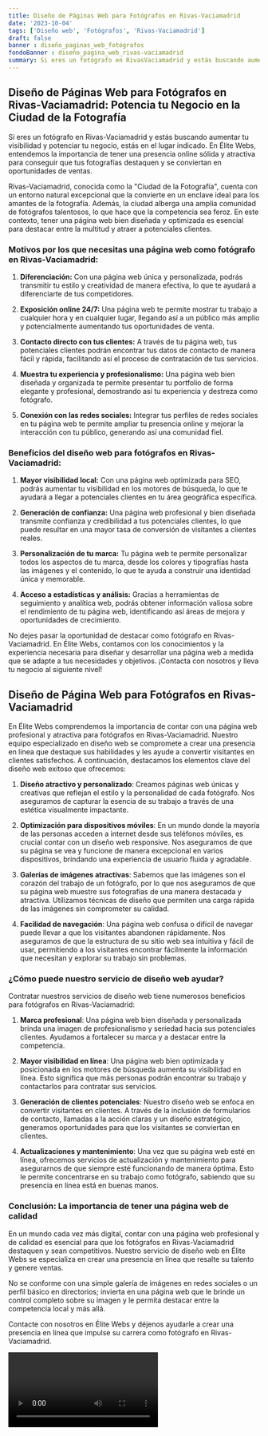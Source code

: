 ```yaml
---
title: Diseño de Páginas Web para Fotógrafos en Rivas-Vaciamadrid
date: '2023-10-04'
tags: ['Diseño web', 'Fotógrafos', 'Rivas-Vaciamadrid']
draft: false
banner : diseño_paginas_web_fotógrafos
fondoBanner : diseño_pagina_web_rivas-vaciamadrid
summary: Si eres un fotógrafo en RivasVaciamadrid y estás buscando aumentar tu visibilidad y potenciar tu negocio, estás en el lugar indicado. En Élite Webs, entendemos la importancia de tener una presencia online sólida y atractiva para conseguir que tus fotografías destaquen y se conviertan en oportunidades de ventas.
---
```


## Diseño de Páginas Web para Fotógrafos en Rivas-Vaciamadrid: Potencia tu Negocio en la Ciudad de la Fotografía

Si eres un fotógrafo en Rivas-Vaciamadrid y estás buscando aumentar tu visibilidad y potenciar tu negocio, estás en el lugar indicado. En Élite Webs, entendemos la importancia de tener una presencia online sólida y atractiva para conseguir que tus fotografías destaquen y se conviertan en oportunidades de ventas.

Rivas-Vaciamadrid, conocida como la "Ciudad de la Fotografía", cuenta con un entorno natural excepcional que la convierte en un enclave ideal para los amantes de la fotografía. Además, la ciudad alberga una amplia comunidad de fotógrafos talentosos, lo que hace que la competencia sea feroz. En este contexto, tener una página web bien diseñada y optimizada es esencial para destacar entre la multitud y atraer a potenciales clientes.

### Motivos por los que necesitas una página web como fotógrafo en Rivas-Vaciamadrid:

1. **Diferenciación:** Con una página web única y personalizada, podrás transmitir tu estilo y creatividad de manera efectiva, lo que te ayudará a diferenciarte de tus competidores.

2. **Exposición online 24/7:** Una página web te permite mostrar tu trabajo a cualquier hora y en cualquier lugar, llegando así a un público más amplio y potencialmente aumentando tus oportunidades de venta.

3. **Contacto directo con tus clientes:** A través de tu página web, tus potenciales clientes podrán encontrar tus datos de contacto de manera fácil y rápida, facilitando así el proceso de contratación de tus servicios.

4. **Muestra tu experiencia y profesionalismo:** Una página web bien diseñada y organizada te permite presentar tu portfolio de forma elegante y profesional, demostrando así tu experiencia y destreza como fotógrafo.

5. **Conexión con las redes sociales:** Integrar tus perfiles de redes sociales en tu página web te permite ampliar tu presencia online y mejorar la interacción con tu público, generando así una comunidad fiel.

### Beneficios del diseño web para fotógrafos en Rivas-Vaciamadrid:

1. **Mayor visibilidad local:** Con una página web optimizada para SEO, podrás aumentar tu visibilidad en los motores de búsqueda, lo que te ayudará a llegar a potenciales clientes en tu área geográfica específica.

2. **Generación de confianza:** Una página web profesional y bien diseñada transmite confianza y credibilidad a tus potenciales clientes, lo que puede resultar en una mayor tasa de conversión de visitantes a clientes reales.

3. **Personalización de tu marca:** Tu página web te permite personalizar todos los aspectos de tu marca, desde los colores y tipografías hasta las imágenes y el contenido, lo que te ayuda a construir una identidad única y memorable.

4. **Acceso a estadísticas y análisis:** Gracias a herramientas de seguimiento y analítica web, podrás obtener información valiosa sobre el rendimiento de tu página web, identificando así áreas de mejora y oportunidades de crecimiento.

No dejes pasar la oportunidad de destacar como fotógrafo en Rivas-Vaciamadrid. En Élite Webs, contamos con los conocimientos y la experiencia necesaria para diseñar y desarrollar una página web a medida que se adapte a tus necesidades y objetivos. ¡Contacta con nosotros y lleva tu negocio al siguiente nivel!

<GifSeo />

<Cta />

## Diseño de Página Web para Fotógrafos en Rivas-Vaciamadrid

En Élite Webs comprendemos la importancia de contar con una página web profesional y atractiva para fotógrafos en Rivas-Vaciamadrid. Nuestro equipo especializado en diseño web se compromete a crear una presencia en línea que destaque sus habilidades y les ayude a convertir visitantes en clientes satisfechos. A continuación, destacamos los elementos clave del diseño web exitoso que ofrecemos:

1. **Diseño atractivo y personalizado**: Creamos páginas web únicas y creativas que reflejan el estilo y la personalidad de cada fotógrafo. Nos aseguramos de capturar la esencia de su trabajo a través de una estética visualmente impactante.

2. **Optimización para dispositivos móviles**: En un mundo donde la mayoría de las personas acceden a internet desde sus teléfonos móviles, es crucial contar con un diseño web responsive. Nos aseguramos de que su página se vea y funcione de manera excepcional en varios dispositivos, brindando una experiencia de usuario fluida y agradable.

3. **Galerías de imágenes atractivas**: Sabemos que las imágenes son el corazón del trabajo de un fotógrafo, por lo que nos aseguramos de que su página web muestre sus fotografías de una manera destacada y atractiva. Utilizamos técnicas de diseño que permiten una carga rápida de las imágenes sin comprometer su calidad.

4. **Facilidad de navegación**: Una página web confusa o difícil de navegar puede llevar a que los visitantes abandonen rápidamente. Nos aseguramos de que la estructura de su sitio web sea intuitiva y fácil de usar, permitiendo a los visitantes encontrar fácilmente la información que necesitan y explorar su trabajo sin problemas.

### ¿Cómo puede nuestro servicio de diseño web ayudar?

Contratar nuestros servicios de diseño web tiene numerosos beneficios para fotógrafos en Rivas-Vaciamadrid:

1. **Marca profesional**: Una página web bien diseñada y personalizada brinda una imagen de profesionalismo y seriedad hacia sus potenciales clientes. Ayudamos a fortalecer su marca y a destacar entre la competencia.

2. **Mayor visibilidad en línea**: Una página web bien optimizada y posicionada en los motores de búsqueda aumenta su visibilidad en línea. Esto significa que más personas podrán encontrar su trabajo y contactarlos para contratar sus servicios.

3. **Generación de clientes potenciales**: Nuestro diseño web se enfoca en convertir visitantes en clientes. A través de la inclusión de formularios de contacto, llamadas a la acción claras y un diseño estratégico, generamos oportunidades para que los visitantes se conviertan en clientes.

4. **Actualizaciones y mantenimiento**: Una vez que su página web esté en línea, ofrecemos servicios de actualización y mantenimiento para asegurarnos de que siempre esté funcionando de manera óptima. Esto le permite concentrarse en su trabajo como fotógrafo, sabiendo que su presencia en línea está en buenas manos.

### Conclusión: La importancia de tener una página web de calidad

En un mundo cada vez más digital, contar con una página web profesional y de calidad es esencial para que los fotógrafos en Rivas-Vaciamadrid destaquen y sean competitivos. Nuestro servicio de diseño web en Élite Webs se especializa en crear una presencia en línea que resalte su talento y genere ventas.

No se conforme con una simple galería de imágenes en redes sociales o un perfil básico en directorios; invierta en una página web que le brinde un control completo sobre su imagen y le permita destacar entre la competencia local y más allá.

Contacte con nosotros en Élite Webs y déjenos ayudarle a crear una presencia en línea que impulse su carrera como fotógrafo en Rivas-Vaciamadrid.

<Video />

<CtaBot job='Fotógrafos' city='Rivas-Vaciamadrid'/>

<Gmaps query='Rivas-Vaciamadrid+españa+maps' />